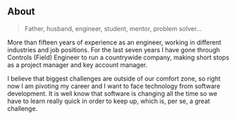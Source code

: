 ## About

> Father, husband, engineer, student, mentor, problem solver...

More than fifteen years of experience as an engineer, working in different industries and job positions. For the last seven years I have gone through Controls (Field) Engineer to run a countrywide company, making short stops as a project manager and key account manager.

I believe that biggest challenges are outside of our comfort zone, so right now I am pivoting my career and I want to face technology from software development. It is well know that software is changing all the time so we have to learn really quick in order to keep up, which is, per se, a great challenge.

